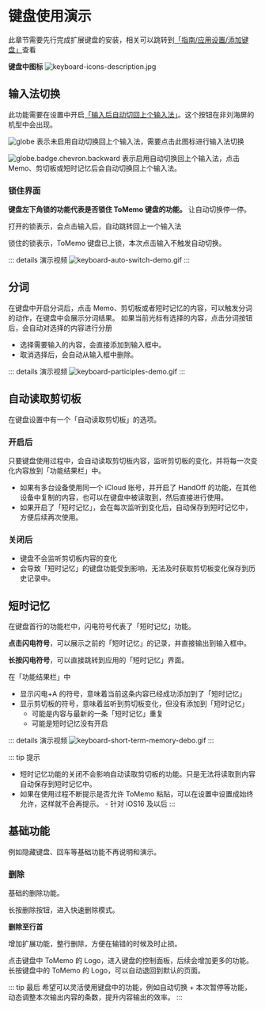 # 键盘使用演示

此章节需要先行完成扩展键盘的安装，相关可以跳转到[「指南/应用设置/添加键盘」](/guide/settings)查看

**键盘中图标**
![keyboard-icons-description.jpg](/images/keyboard/keyboard-icons-description.jpg)

## 输入法切换

此功能需要在设置中开启[「输入后自动切回上个输入法」](/guide/keyboard)。这个按钮在非刘海屏的机型中会出现。

![globe](/images/keyboard/globe@2x.png)
表示未启用自动切换回上个输入法，需要点击此图标进行输入法切换

![globe.badge.chevron.backward](/images/keyboard/globe.badge.chevron.backward@2x.png)
表示启用自动切换回上个输入法，点击 Memo、剪切板或短时记忆后会自动切换回上个输入法。

### 锁住界面

**键盘左下角锁的功能代表是否锁住 ToMemo 键盘的功能。** 让自动切换停一停。

打开的锁表示，会点击输入后，自动跳转回上一个输入法

锁住的锁表示，ToMemo 键盘已上锁，本次点击输入不触发自动切换。

::: details 演示视频
![keyboard-auto-switch-demo.gif](/images/keyboard/keyboard-auto-switch-demo.gif)
:::

## 分词

在键盘中开启分词后，点击 Memo、剪切板或者短时记忆的内容，可以触发分词的动作，在键盘中会展示分词结果。
如果当前光标有选择的内容，点击分词按钮后，会自动对选择的内容进行分册

- 选择需要输入的内容，会直接添加到输入框中。
- 取消选择后，会自动从输入框中删除。

::: details 演示视频
![keyboard-participles-demo.gif](/images/keyboard/keyboard-participles-demo.gif)
:::

## 自动读取剪切板

在键盘设置中有一个「自动读取剪切板」的选项。

### 开启后

只要键盘使用过程中，会自动读取剪切板内容，监听剪切板的变化，并将每一次变化内容放到「功能结果栏」中。

- 如果有多台设备使用同一个 iCloud 账号，并开启了 HandOff 的功能，在其他设备中复制的内容，也可以在键盘中被读取到，然后直接进行使用。
- 如果开启了「短时记忆」，会在每次监听到变化后，自动保存到短时记忆中，方便后续再次使用。

### 关闭后

- 键盘不会监听剪切板内容的变化
- 会导致「短时记忆」的键盘功能受到影响，无法及时获取剪切板变化保存到历史记录中。

## 短时记忆

在键盘首行的功能栏中，闪电符号代表了「短时记忆」功能。

**点击闪电符号**，可以展示之前的「短时记忆」的记录，并直接输出到输入框中。

**长按闪电符号**，可以直接跳转到应用的「短时记忆」界面。

在「功能结果栏」中

- 显示闪电+A 的符号，意味着当前这条内容已经成功添加到了「短时记忆」
- 显示剪切板的符号，意味着监听到剪切板变化，但没有添加到「短时记忆」
  - 可能是内容与最新的一条「短时记忆」重复
  - 可能是短时记忆没有开启

::: details 演示视频
![keyboard-short-term-memory-debo.gif](/images/keyboard/keyboard-short-term-memory-debo.gif)
:::

::: tip 提示

- 短时记忆功能的关闭不会影响自动读取剪切板的功能。只是无法将读取到内容自动保存到短时记忆中。
- 如果在使用过程不断提示是否允许 ToMemo 粘贴，可以在设置中设置成始终允许，这样就不会再提示。 - 针对 iOS16 及以后
  :::

## 基础功能

例如隐藏键盘、回车等基础功能不再说明和演示。

### 删除

基础的删除功能。

长按删除按钮，进入快速删除模式。

**删除至行首**

增加扩展功能，整行删除，方便在输错的时候及时止损。

点击键盘中 ToMemo 的 Logo，进入键盘的控制面板，后续会增加更多的功能。
长按键盘中的 ToMemo 的 Logo，可以自动退回到默认的页面。

::: tip 最后
希望可以灵活使用键盘中的功能，例如自动切换 + 本次暂停等功能，动态调整本次输出内容的条数，提升内容输出的效率。
:::
